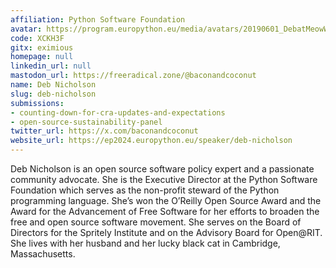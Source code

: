 ```yaml
---
affiliation: Python Software Foundation
avatar: https://program.europython.eu/media/avatars/20190601_DebatMeowWolf_0aCwZC4.jpg
code: XCKH3F
gitx: eximious
homepage: null
linkedin_url: null
mastodon_url: https://freeradical.zone/@baconandcoconut
name: Deb Nicholson
slug: deb-nicholson
submissions:
- counting-down-for-cra-updates-and-expectations
- open-source-sustainability-panel
twitter_url: https://x.com/baconandcoconut
website_url: https://ep2024.europython.eu/speaker/deb-nicholson
---
```


Deb Nicholson is an open source software policy expert and a passionate community advocate. She is the Executive Director at the Python Software Foundation which serves as the non-profit steward of the Python programming language. She’s won the O’Reilly Open Source Award and the Award for the Advancement of Free Software for her efforts to broaden the free and open source software movement. She serves on the Board of Directors for the Spritely Institute and on the Advisory Board for Open@RIT. She lives with her husband and her lucky black cat in Cambridge, Massachusetts.
